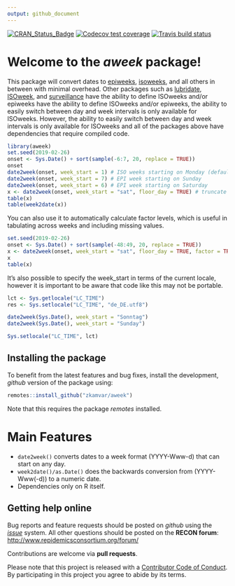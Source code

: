 ```yaml
---
output: github_document
---
```


<!-- badges: start -->

[![CRAN_Status_Badge](http://www.r-pkg.org/badges/version/aweek)](https://cran.r-project.org/package=aweek) 
[![Codecov test coverage](https://codecov.io/gh/zkamvar/aweek/branch/master/graph/badge.svg)](https://codecov.io/gh/zkamvar/aweek?branch=master) 
[![Travis build status](https://travis-ci.org/zkamvar/aweek.svg?branch=master)](https://travis-ci.org/zkamvar/aweek)

<!-- badges: end -->

# Welcome to the *aweek* package!

This package will convert dates to
[epiweeks](http://www.cmmcp.org/epiweek.htm),
[isoweeks](http://en.wikipedia.org/wiki/ISO_week_date), and all others in
between with minimal overhead. Other packages such as
[lubridate](https://github.com/tidyverse/lubridate),
[ISOweek](https://cran.r-project.org/package=ISOweek), and
[surveillance](http://surveillance.r-forge.r-project.org/) have the ability to
define ISOweeks and/or epiweeks have the ability to define ISOweeks and/or
epiweeks, the ability to easily switch between day and week intervals is only
available for ISOweeks. However, the ability to easily switch between day and
week intervals is only available for ISOweeks and all of the packages above
have dependencies that require compiled code.


```r

library(aweek)
set.seed(2019-02-26)
onset <- Sys.Date() + sort(sample(-6:7, 20, replace = TRUE))
onset
date2week(onset, week_start = 1) # ISO weeks starting on Monday (default)
date2week(onset, week_start = 7) # EPI week starting on Sunday
date2week(onset, week_start = 6) # EPI week starting on Saturday
x <- date2week(onset, week_start = "sat", floor_day = TRUE) # truncate to just the weeks
table(x)
table(week2date(x))
```

You can also use it to automatically calculate factor levels, which is useful
in tabulating across weeks and including missing values. 

```r
set.seed(2019-02-26)
onset <- Sys.Date() + sort(sample(-48:49, 20, replace = TRUE))
x <- date2week(onset, week_start = "sat", floor_day = TRUE, factor = TRUE)
x
table(x)
```

It's also possible to specify the week_start in terms of the current locale, 
however it is important to be aware that code like this may not be portable.

```r

lct <- Sys.getlocale("LC_TIME")
res <- Sys.setlocale("LC_TIME", "de_DE.utf8")

date2week(Sys.Date(), week_start = "Sonntag")
date2week(Sys.Date(), week_start = "Sunday")

Sys.setlocale("LC_TIME", lct)

```


## Installing the package

To benefit from the latest features and bug fixes, install the development, *github* version of the package using:

```r
remotes::install_github("zkamvar/aweek")
```

Note that this requires the package *remotes* installed.


# Main Features

 - `date2week()` converts dates to a week format (YYYY-Www-d) that can start on 
   any day. 
 - `week2date()/as.Date()` does the backwards conversion from (YYYY-Www(-d)) to
   a numeric date. 
 - Dependencies only on R itself.

## Getting help online

Bug reports and feature requests should be posted on *github* using the [*issue*](http://github.com/reconhub/aweek/issues) system. All other questions should be posted on the **RECON forum**: <br>
[http://www.repidemicsconsortium.org/forum/](http://www.repidemicsconsortium.org/forum/)

Contributions are welcome via **pull requests**.

Please note that this project is released with a [Contributor Code of Conduct](CONDUCT.md). By participating in this project you agree to abide by its terms.

